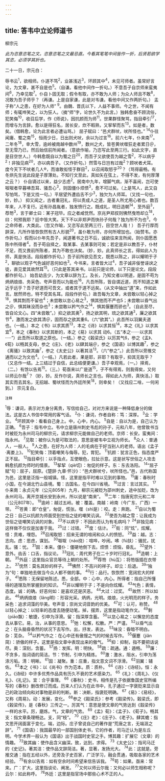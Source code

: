 ```yaml
---
---
---
```

title: 答韦中立论师道书
---



柳宗元

*此为恣意恣笔之文。恣意恣笔之文最忌直。今看其笔笔中间皆作一折，后贤若欲学其恣，必须学其折也。*

二十一日，宗元白：

辱书云<sup>1</sup>，欲相师。仆道不笃<sup>2</sup>，业甚浅近<sup>3</sup>，环顾其中<sup>4</sup>，未见可师者。虽常好言论，为文章，甚不自是也<sup>5</sup>。（自谦。看他中间作一折句。）不意吾子自京师来蛮夷间<sup>6</sup>，乃幸见取<sup>7</sup>。仆自卜固无取；假令有取，亦不敢为人师；为众人师且不敢<sup>8</sup>，况敢为吾子师乎？（再谦。上是自家谦，此是对韦谦。看他中间又作两折句。）
孟子称“人之患，在好为人师”
<sup>9</sup>。由魏、晋氏以下，人益不事师。今之世，不闻有师；有辄哗笑之，以为狂人。（摘“师”字，论世久不为此言。）独韩愈奋不顾流俗，犯笑侮<sup>10</sup>，收召后学，作《师说》，因抗颜而为师<sup>11</sup>。世果群怪聚骂，指目牵引<sup>17</sup>，而增与为言辞。愈以是得狂名，居长安，炊不暇熟，又挈挈而东<sup>13</sup>。如是者，数矣。（借韩愈，论为此言者必遭讪骂。）
屈子赋曰：“邑犬群吠，吠所怪也。”
<sup>14</sup>仆往闻庸、蜀之南<sup>15</sup>，恒雨少日，日出则犬吠，余以为过言<sup>16</sup>。前六七年，仆来南<sup>17</sup>。二年冬<sup>18</sup>，幸大雪，逾岭被南越中数州<sup>19</sup>，数州之犬，皆苍黄吠噬狂走者累日＠，至无雪乃已，然后始信前所闻者。（意欲作喻，乃恣写此至两三行。如此文字，直是目空世人。）今韩愈既自以为蜀之日<sup>20</sup>，而吾子又欲使吾为越之雪<sup>2</sup>，不以病乎<sup>2</sup>！非独见病<sup>20</sup>，亦以病吾子。（又作折句。）然雪与日岂有过哉<sup>2</sup>？顾吠者犬耳。度今天下不吠者几人®，而谁敢衒怪于群目<sup>2</sup>，以召闹取怒乎<sup>20</sup>？（骂得最畅。有冬烘先生说此段是子厚薄处。不知行文至此，真如矢在弦上，不得不发，有何厚薄之云？）
仆自谪过以来，益少志虑<sup>2</sup>。居南中九年，增脚气病，渐不喜闹，岂可使呶呶者早暮咈吾耳、骚吾心<sup>3</sup>，则固僵仆烦愦<sup>3</sup>，愈不可过矣。（上是骂人，此又自写怕骂，下是又找一句。）平居望外遭齿舌不少<sup>3</sup>，独欠为人师耳。（又找一句也，妙，妙。）
抑又闻之，古者重冠礼，将以责成人之道，是圣人所尤用心者也。数百年来，人不复行。近有孙昌胤者，独发愤行之。既成礼，明日造朝<sup>14</sup>，至外庭<sup>3</sup>，荐笏<sup>3</sup>，言于卿士曰：某子冠毕。应之者咸怃然。京兆尹郑叔则怫然曳笏却立<sup>18</sup>，曰：何预我耶？廷中皆大笑。天下不以非郑尹而快孙子何哉？独为所不为也<sup>3</sup>。今之命师者，大类此。（忽又作喻，又恣写此至两三行，目空世人哉！）
吾子行厚而辞深，凡所作皆恢恢然有古人形貌<sup>20</sup>，虽仆敢为师，亦何所增加也。（始赞韦。亦作折句。）假而以仆年先吾子，闻道著书之日不后，诚欲往来言所闻，则仆固愿悉陈中所得者<sup>4</sup>。吾子苟自择之，取某事、去某事则可矣；若定是非以教吾子，仆材不足，而又畏前所陈者，其为不敢也决矣。（妙，妙。此真师长之言。得如此人为师，真是快活。段段都作折句。）吾子前所欲见吾文，既悉以陈之，非以耀明于子<sup>2</sup>，聊欲以观子气色诚好恶何如也<sup>3</sup>。今书来，言者皆大过<sup>4</sup>，吾子诚非佞誉诬谀之徒，直见爱其故然耳<sup>15</sup>。（只此是答其来书。以前只是论师，以下只是论文。段段都作折句。）
始吾幼且少，为文章以辞为工。及长，乃知文者以明道，是固不苟为炳炳烺烺、务采色、夸声音而以为能也<sup>16</sup>。凡吾所陈，皆自谓近道，而不知道之果近乎远乎？吾子好道而可吾文，或者其于道不远矣。（从文中抽出“道”来，作如此言。居然师也，特不受其名耳。段段作折句。）故吾每为文章，未尝敢以轻心掉之<sup>18</sup>，惧其剽而不留也<sup>4</sup>；未尝敢以怠心易之<sup>3</sup>，惧其弛而不严也5；未尝敢以昏气出之＠，惧其昧没而杂也<sup>3</sup>；未尝敢以矜气作之<sup>14</sup>，惧其偃蹇而骄也<sup>3</sup>。（自此至尽，皆自论文心。四“未尝敢”。）抑之欲其奥<sup>5</sup>，扬之欲其明，琉之欲其通<sup>3</sup>，廉之欲其节<sup>4</sup>，激而发之欲其清＠，固而存之欲其重6。（六“欲其”。）此吾所以羽翼夫道也。（一结。）本之《书》以求其质<sup>13</sup>，本之《诗》以求其恒<sup>14</sup>，本之《礼》以求其宜<sup>6</sup>，本之《春秋》以求其断的，本之《易》以求其
动6。（五“本之·······以求其·····”）此吾所以取道之原也。（一结。）参之《榖梁氏》以厉其气6，参之《孟》、《荀》以畅其支母，参之《庄》、《老》以肆其端＠，参之《国语》以博其趣<sup>7</sup>，参之《离骚》以致其幽<sup>7</sup>，参之《太史公》以著其洁<sup>13</sup>。（六“参之”。）此吾所以旁推交通而以之为文也<sup>4</sup>。（一结。）凡若此者，果是耶，非耶？有取乎，抑其无取乎？（又总作一结。上三结过于自信，此总结便更谦。）吾子幸观焉，（一。）择焉，（二。）有馀以告焉<sup>15</sup>。（三。）荀亟来以广是道<sup>15</sup>，子不有得焉，则我得矣，又何以师云尔哉<sup>7</sup>？（妙，妙。反作尔说，真师长之言也。得如此人为师，真快活。）取其实而去其名，无招越、蜀吠怪而为外廷所笑<sup>18</sup>，则幸矣！（又找应二啥，一何闲到。）
宗元复白。

<sup>注释</sup>

<sup>1</sup>辱：谦词，表示对方身分离贵，写信给自己，对对方来说是一种降低身分的做法。这是古人书信中常用的客气话。
<sup>2</sup>仆：谦词，作者自称：笃：深厚。
<sup>3</sup>业：学业。
<sup>4</sup>环顾其中：看看自己身上。中，心中，内心。
<sup>5</sup>自是：自以为是，自己认为正确。
<sup>6</sup>吾子：指韦中立。韦中立是唐州刺史韦彪的孙子，元和八年，他曾致书当时被贬为永州司马的柳宗元，请求柳宗元能做自己的老师。京师：长安。蛮夷间：指永州。
<sup>7</sup>见取：被你认为是可取法的，意思是被韦中立视为师长。
<sup>8</sup>众人：普通人，一般人。
<sup>9</sup>人之患，在好为人师：人的毛病在于好当别人的老师。语出《孟子·离娄上》。
<sup>10</sup>犯笑侮：顶着嘲笑与侮辱。犯，胃犯。
<sup>11</sup>抗颜：犹言正色，指态度严正不屈。
<sup>12</sup>指目牵引：以手指点，互使眼色，拉扯示意。这是状写世俗之人攻击韩愈抗颜为师时的情景。
<sup>13</sup>挈挈（qiè切）：匆促的样子。东：东去洛阳。
<sup>14</sup>“屈子赋”句：屈子，屈原。《楚辞·九章·怀沙》：“邑犬群吠兮，吠所怪也。”邑，古代称国为邑，这里是泛指一般城镇。怪，这里是指平时难以见到的事物。
<sup>15</sup>庸：春秋时小国，在今湖北竹山县境。蜀：古国名，在今四川省境。
<sup>16</sup>过言：言过其实。
<sup>17</sup>仆来南：永贞元年（公元805年）九月，柳宗元被贬为邵州刺史，途中加贬，改为永州司马。离开京城长安到永州，所以说是“南来”。
<sup>18</sup>二年：指唐宪宗元和二年（公元807年）。
<sup>19</sup>逾岭：越过五岭。被：覆盖。南越：岭南（今广东、广西）一带。
<sup>20</sup>苍黄：即“仓皇”，匆促，慌张。噬（shì是）：咬。走：奔跑。
<sup>21</sup>自以为蜀之日：自己以抗颜为师面受到世俗之徒的嘲笑讥讽。
<sup>22</sup>使吾为越之雪：让我成为世俗之徒嘲笑讥讽的对象。
<sup>23</sup>不以病乎：不因此而认为有毛病吗？
<sup>24</sup>非独见病：这样做不仅仅是加害于我。
<sup>25</sup>过：过错。
<sup>26</sup>度：估计。
<sup>27</sup>街：同“炫”，炫耀。怪：贲难，埋怨。
<sup>28</sup>召闱取怒：招来无谓的喧闹和众人的愤怒。
<sup>29</sup>益：越。志：志向。虑：思虑，谋划。
<sup>30</sup>呶呶（náo挠）：喧哗，吵闹。咈（fú扶）：骚扰，扰乱。骚：忧。
<sup>31</sup>固：本来。僵仆：僵硬地倒下去。烦愦：烦恼，昏乱。
<sup>32</sup>望外：意外。齿舌：口舌，指议论。
<sup>33</sup>冠礼：周代男子在二十岁时行冠礼。
<sup>34</sup>造朝：上朝。
<sup>35</sup>外庭：这里指众官员等待上朝的处所。
<sup>36</sup>荐笏（hù互）：将笏版插在衣带上。
<sup>37</sup>怃然：莫名其妙的样子。
<sup>38</sup>怫然：不高兴的祥子。却立：后退。
<sup>39</sup>“独为”句：单独地去做当今众人都不做的事。
<sup>40</sup>行：品行。恢恢然：宽阔宏大的样子。
<sup>41</sup>悉陈：无保留地陈述。悉，全部。中：心中，内心。所得者：指自己所懂得的道理及所掌握到的知识。
<sup>42</sup>非以耀明于子；不是向你炫耀。
<sup>43</sup>气色；表情，态度。诚：的确。好恶何如：是喜欢还是厌恶。
<sup>44</sup>大过：过奖。
<sup>45</sup>故然：所以如此。
<sup>46</sup>炳炳烺烺（lǎng明）：形容光采。炳炳，光明。烺烺，火光明亮的样子。务采色：追求词藻的华美。夸声音；崇尚文词音韵的优美。
<sup>47</sup>可：认可，称赞。
<sup>48</sup>以轻心掉之：以轻率的态度去随便动笔。掉，摆弄，这里是指动笔作文。
<sup>49</sup>剩（piāo飘）：敏捷，引申为浮滑。留：指深厚含蓄。
<sup>50</sup>以怠心易之：以懈怠的态度去从事它。易，治，从事的意思。
<sup>51</sup>弛：松懈，松散。严：严谨。
<sup>52</sup>以昏气出之：在头脑昏昏然的状况下去写作。出，抒发，表达。
<sup>53</sup>味没：昏暗不明白。杂：芜杂。
<sup>54</sup>以矜气作之：在心中还有傲慢之气的时候去写作。
<sup>55</sup>偃蹇（jiǎn简）：骄傲的样子。这里是指文章中表现出来的傲气。
<sup>56</sup>抑：抑制，指不要把话说尽。奥：深刻，含蓄。
<sup>57</sup>扬：发挥。明：明快。
<sup>58</sup>疏：疏通。通：遁畅。
<sup>59</sup>廉：不贪多，指词语的简洁。节：节制，引申为精炼。
<sup>60</sup>激：激水，阻水，引申为荡涤污垢。清：明晰。
<sup>61</sup>固：凝聚。重：庄重，指文意文词不浮滑。
<sup>62</sup>羽翼：辅佐。
<sup>63</sup>本之《书》：以《尚书》作为范本。质：质朴。
<sup>64</sup>《诗》：《诗经》。恒：永久。《诗经》中许多优秀作品具有历久不衰的艺术感染力。
<sup>65</sup>《礼》：《周礼》、《仪礼》、《礼记》。宜：合乎事理。
<sup>66</sup>《春秋》：史书，相传是孔子依据鲁国史官所编写的《春秋》删改修订而成。历来人们认为在此书中，孔子通过一字褒贬来显示自己的政治倾向和对事物是非的判断。断：决断，指褒贬明确。
<sup>67</sup>《易》：《易经》，又称《周易》。动：发展，变化。
<sup>68</sup>参之《榖梁氏》：参考《榖梁传》。榖梁氏，即《榖梁传》，是《春秋》三传之一。厉其气：意思是使文章的气势达到《縠梁传》一样的水平。厉，磨炼。气，文章的气势。
<sup>69</sup>《孟》荀》：《孟子》、《荀子》。畅其支：指文章条理畅达。支，同“枝”。
<sup>70</sup>《庄》老》：《庄子》、《老子》。肆其蟾：指文思开阔面富于变化。端，边际。庄子曾说自己的著作是“荒唐之言，无端涯之辞”。
<sup>71</sup>《国语》：我国最早的一部国别体史书，它的作者，司马迁认为是左丘明。今学术界一般认为《国语》出于战国时史官之手。博其趣：扩展它（文章）的情趣。
<sup>72</sup>致其幽：使作品含义幽深。致，达到，求得。
<sup>73</sup>《太史公》：指司马迁的《史记》。著其洁：使作品文辞简洁。著，显著，发扬光大。
<sup>74</sup>此：这就是。旁推交通：指在五经以外，还旁及子史百家，广泛学习，融会贯通，吸取各家的艺术经验。
<sup>75</sup>有余以告焉：如有空余时间希望来信告诉我。
<sup>76</sup>苟：如果。亟来：常来。广：扩大，这里指谈论、阐发。
<sup>77</sup>又何以师云尔哉：又何必以师生相称呢？云尔：如此称呼。
<sup>78</sup>外廷：这里是指官场中那些心术不正的人。